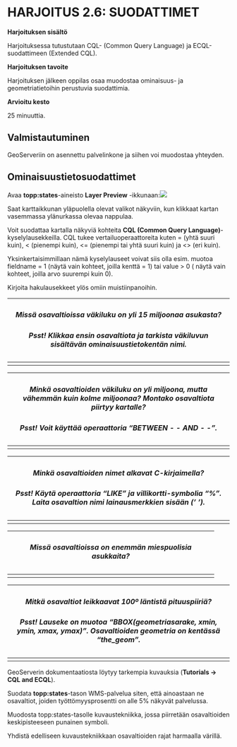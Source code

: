 # HARJOITUS 2.6: SUODATTIMET

**Harjoituksen sisältö**

Harjoituksessa tutustutaan CQL- (Common Query Language) ja ECQL-suodattimeen (Extended CQL).

**Harjoituksen tavoite**

Harjoituksen jälkeen oppilas osaa muodostaa ominaisuus- ja geometriatietoihin perustuvia suodattimia.

**Arvioitu kesto**

25 minuuttia.

## **Valmistautuminen**

GeoServeriin on asennettu palvelinkone ja siihen voi muodostaa yhteyden. 

## **Ominaisuustietosuodattimet**

Avaa **topp:states**-aineisto **Layer Preview** -ikkunaan:![](https://lh6.googleusercontent.com/q5QLfMqFZ7N5aSsBiUffGq1lryv15XB6abDifmVWbc0nSGHiCv3JfqNtut6H1ch0WRcDisqCss2RYQCYB6-d09IHZQ5omW2tp8ELBqyHg4PeyuOaDbCxQz7H-LF3rjZAnXfMU-P_zwloC74FASbbcQ)

Saat karttaikkunan yläpuolella olevat valikot näkyviin, kun klikkaat kartan vasemmassa ylänurkassa olevaa nappulaa.

Voit suodattaa kartalla näkyviä kohteita **CQL (Common Query Language)**-kyselylausekkeilla. CQL tukee vertailuoperaattoreita kuten = (yhtä suuri kuin), \< (pienempi kuin), \<= (pienempi tai yhtä suuri kuin) ja \<\> (eri kuin). 

Yksinkertaisimmillaan nämä kyselylauseet voivat siis olla esim. muotoa fieldname = 1 (näytä vain kohteet, joilla kenttä = 1) tai value \> 0 ( näytä vain kohteet, joilla arvo suurempi kuin 0).

Kirjoita hakulausekkeet ylös omiin muistiinpanoihin.

+--------------------------------------------------------------------------------------------------------+
| ##### **Missä osavaltioissa väkiluku on yli 15 miljoonaa asukasta?**                                   |
|                                                                                                        |
| ##### **Psst! Klikkaa ensin osavaltiota ja tarkista väkiluvun sisältävän ominaisuustietokentän nimi.** |
+========================================================================================================+
|                                                                                                        |
+--------------------------------------------------------------------------------------------------------+

+------------------------------------------------------------------------------------------------------------------------------------+
| ##### **Minkä osavaltioiden väkiluku on yli miljoona, mutta vähemmän kuin kolme miljoonaa? Montako osavaltiota piirtyy kartalle?** |
|                                                                                                                                    |
| ##### **Psst! Voit käyttää operaattoria "BETWEEN - - AND - -".**                                                                   |
+====================================================================================================================================+
|                                                                                                                                    |
+------------------------------------------------------------------------------------------------------------------------------------+

+----------------------------------------------------------------------------------------------------------------------------+
| ##### **Minkä osavaltioiden nimet alkavat C-kirjaimella?**                                                                 |
|                                                                                                                            |
| ##### **Psst! Käytä operaattoria "LIKE" ja villikortti-symbolia "%". Laita osavaltion nimi lainausmerkkien sisään (' ').** |
+============================================================================================================================+
|                                                                                                                            |
+----------------------------------------------------------------------------------------------------------------------------+

+------------------------------------------------------------------+
| ##### **Missä osavaltioissa on enemmän miespuolisia asukkaita?** |
+==================================================================+
|                                                                  |
+------------------------------------------------------------------+

+------------------------------------------------------------------------------------------------------------------------------------+
| ##### **Mitkä osavaltiot leikkaavat 100º läntistä pituuspiiriä?**                                                                  |
|                                                                                                                                    |
| ##### **Psst! Lauseke on muotoa "BBOX(geometriasarake, xmin, ymin, xmax, ymax)". Osavaltioiden geometria on kentässä "the_geom".** |
+====================================================================================================================================+
|                                                                                                                                    |
+------------------------------------------------------------------------------------------------------------------------------------+

GeoServerin dokumentaatiosta löytyy tarkempia kuvauksia (**Tutorials → CQL and ECQL**).

Suodata **topp:states**-tason WMS-palvelua siten, että ainoastaan ne osavaltiot, joiden työttömyysprosentti on alle 5% näkyvät palvelussa.

Muodosta topp:states-tasolle kuvaustekniikka, jossa piirretään osavaltioiden keskipisteeseen punainen symboli.

Yhdistä edelliseen kuvaustekniikkaan osavaltioiden rajat harmaalla värillä.
